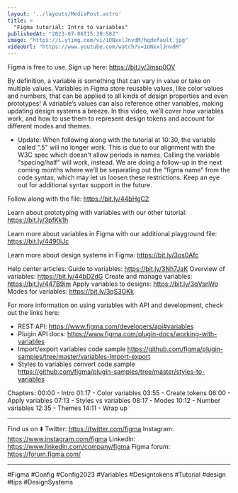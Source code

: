 ```yaml
---
layout: '../layouts/MediaPost.astro'
title: >
  "Figma tutorial: Intro to variables"
publishedAt: "2023-07-06T15:39:58Z"
image: "https://i.ytimg.com/vi/1ONxxlJnvdM/hqdefault.jpg"
videoUrl: "https://www.youtube.com/watch?v=1ONxxlJnvdM"
---
```

Figma is free to use. Sign up here: https://bit.ly/3msp0OV

By definition, a variable is something that can vary in value or take on multiple values. Variables in Figma store reusable values, like color values and numbers, that can be applied to all kinds of design properties and even prototypes! A variable’s values can also reference other variables, making updating design systems a breeze. In this video, we’ll cover how variables work, and how to use them to represent design tokens and account for different modes and themes.

* Update: When following along with the tutorial at 10:30,  the variable called ".5" will no longer work.  This is due to our alignment with the W3C spec which doesn't allow periods in names.  Calling the variable "spacing/half" will work, instead.
We are doing a follow-up in the next coming months where we’ll be separating out the “figma name” from the code syntax, which may let us loosen these restrictions.  Keep an eye out for additional syntax support in the future.

Follow along with the file: https://bit.ly/44bHgC2

Learn about prototyping with variables with our other tutorial: https://bit.ly/3pfKk1h

Learn more about variables in Figma with our additional playground file: https://bit.ly/4490iJc

Learn more about design systems in Figma: https://bit.ly/3os0Afc

Help center articles:
Guide to variables: https://bit.ly/3Nh7JaK
Overview of variables: https://bit.ly/44bD2dG
Create and manage variables: https://bit.ly/447B9im
Apply variables to designs: https://bit.ly/3qVsnWo
Modes for variables: https://bit.ly/3qS3GKk

For more information on using variables with API and development, check out the links here:
- REST API: https://www.figma.com/developers/api#variables
- Plugin API docs: https://www.figma.com/plugin-docs/working-with-variables
- Import/export variables code sample https://github.com/figma/plugin-samples/tree/master/variables-import-export
- Styles to variables convert code sample https://github.com/figma/plugin-samples/tree/master/styles-to-variables

Chapters: 
00:00 - Intro
01:17 - Color variables
03:55 - Create tokens
06:00 - Apply variables
07:13 - Styles vs variables
08:17 - Modes
10:12 - Number variables
12:35 - Themes
14:11 - Wrap up
____________________________________________________

Find us on ⬇️
Twitter: https://twitter.com/figma
Instagram: https://www.instagram.com/figma
LinkedIn: https://www.linkedin.com/company/figma
Figma forum: https://forum.figma.com/

____________________________________________________

#Figma #Config #Config2023 #Variables #Designtokens #Tutorial #design #tips #DesignSystems
